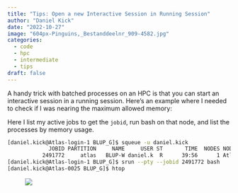 ```yaml
---
title: "Tips: Open a new Interactive Session in Running Session"
author: "Daniel Kick"
date: "2022-10-27"
image: "604px-Pinguins,_Bestanddeelnr_909-4582.jpg"
categories: 
  - code
  - hpc
  - intermediate
  - tips
draft: false
---
```


<!-- https://commons.wikimedia.org/wiki/File:Pinguins,_Bestanddeelnr_909-4582.jpg -->

A handy trick with batched processes on an HPC is that you can start an interactive session in a running session. Here's an example where I needed to check if I was nearing the maximum allowed memory:

Here I list my active jobs to get the `jobid`, run bash on that node, and list the processes by memory usage.

``` bash
[daniel.kick@Atlas-login-1 BLUP_G]$ squeue -u daniel.kick
             JOBID PARTITION     NAME     USER ST       TIME  NODES NODELIST(REASON)
           2491772     atlas   BLUP-W daniel.k  R      39:56      1 Atlas-0025
[daniel.kick@Atlas-login-1 BLUP_G]$ srun --pty --jobid 2491772 bash
[daniel.kick@Atlas-0025 BLUP_G]$ htop
```

![![](Picture1.jpg)]()
